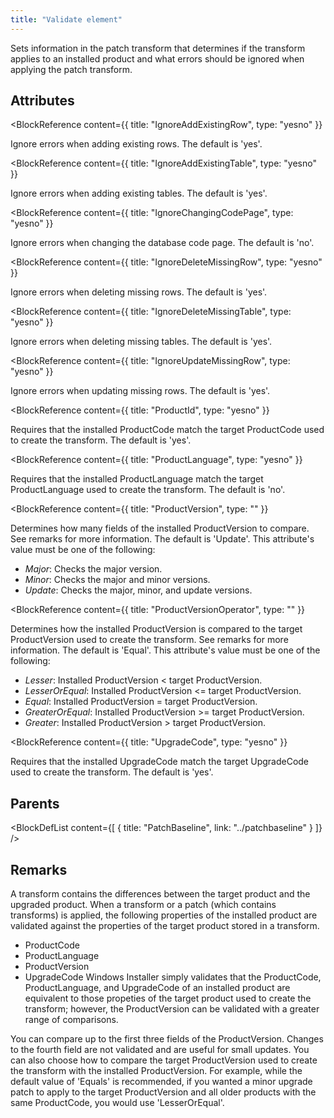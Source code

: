 ```yaml
---
title: "Validate element"
---
```



Sets information in the patch transform that determines if the transform applies to an installed product and what errors should be ignored when applying the patch transform.


## Attributes

<BlockWrapper>

  <BlockReference
    content={{
      title: "IgnoreAddExistingRow",
      type: "yesno"
    }}
  >
  Ignore errors when adding existing rows. The default is 'yes'.
  </BlockReference>

  <BlockReference
    content={{
      title: "IgnoreAddExistingTable",
      type: "yesno"
    }}
  >
  Ignore errors when adding existing tables. The default is 'yes'.
  </BlockReference>

  <BlockReference
    content={{
      title: "IgnoreChangingCodePage",
      type: "yesno"
    }}
  >
  Ignore errors when changing the database code page. The default is 'no'.
  </BlockReference>

  <BlockReference
    content={{
      title: "IgnoreDeleteMissingRow",
      type: "yesno"
    }}
  >
  Ignore errors when deleting missing rows. The default is 'yes'.
  </BlockReference>

  <BlockReference
    content={{
      title: "IgnoreDeleteMissingTable",
      type: "yesno"
    }}
  >
  Ignore errors when deleting missing tables. The default is 'yes'.
  </BlockReference>

  <BlockReference
    content={{
      title: "IgnoreUpdateMissingRow",
      type: "yesno"
    }}
  >
  Ignore errors when updating missing rows. The default is 'yes'.
  </BlockReference>

  <BlockReference
    content={{
      title: "ProductId",
      type: "yesno"
    }}
  >
  Requires that the installed ProductCode match the target ProductCode used to create the transform. The default is 'yes'.
  </BlockReference>

  <BlockReference
    content={{
      title: "ProductLanguage",
      type: "yesno"
    }}
  >
  Requires that the installed ProductLanguage match the target ProductLanguage used to create the transform. The default is 'no'.
  </BlockReference>

  <BlockReference
    content={{
      title: "ProductVersion",
      type: ""
    }}
  >
  Determines how many fields of the installed ProductVersion to compare. See remarks for more information. The default is 'Update'. This attribute's value must be one of the following:
  - *Major*: Checks the major version.
  - *Minor*: Checks the major and minor versions.
  - *Update*: Checks the major, minor, and update versions.
  </BlockReference>

  <BlockReference
    content={{
      title: "ProductVersionOperator",
      type: ""
    }}
  >
  Determines how the installed ProductVersion is compared to the target ProductVersion used to create the transform. See remarks for more information. The default is 'Equal'. This attribute's value must be one of the following:
  - *Lesser*: Installed ProductVersion \< target ProductVersion.
  - *LesserOrEqual*: Installed ProductVersion \<= target ProductVersion.
  - *Equal*: Installed ProductVersion = target ProductVersion.
  - *GreaterOrEqual*: Installed ProductVersion \>= target ProductVersion.
  - *Greater*: Installed ProductVersion \> target ProductVersion.
  </BlockReference>

  <BlockReference
    content={{
      title: "UpgradeCode",
      type: "yesno"
    }}
  >
  Requires that the installed UpgradeCode match the target UpgradeCode used to create the transform. The default is 'yes'.
  </BlockReference>

</BlockWrapper>


## Parents

<BlockDefList content={[
    {
      title: "PatchBaseline",
      link: "../patchbaseline"
    }
  ]}
/>

## Remarks

A transform contains the differences between the target product and the upgraded product. When a transform or a patch (which contains transforms) is applied, the following properties of the installed product are validated against the properties of the target product stored in a transform.


- ProductCode
- ProductLanguage
- ProductVersion
- UpgradeCode
Windows Installer simply validates that the ProductCode, ProductLanguage, and UpgradeCode of an installed product are equivalent to those propeties of the target product used to create the transform; however, the ProductVersion can be validated with a greater range of comparisons.

You can compare up to the first three fields of the ProductVersion. Changes to the fourth field are not validated and are useful for small updates. You can also choose how to compare the target ProductVersion used to create the transform with the installed ProductVersion. For example, while the default value of 'Equals' is recommended, if you wanted a minor upgrade patch to apply to the target ProductVersion and all older products with the same ProductCode, you would use 'LesserOrEqual'.

